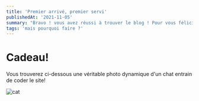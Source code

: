 ```yaml
---
title: 'Premier arrivé, premier servi'
publishedAt: '2021-11-05'
summary: "Bravo ! vous avez réussi à trouver le blog ! Pour vous féliciter, je vous laisse l'opportunité de cliquer sur ce post pour découvrir votre cadeau !"
tags: 'mais pourquoi faire ?'
---
```


# Cadeau!

Vous trouverez ci-dessous une véritable photo dynamique d'un chat entrain de coder le site!

![cat](https://media4.giphy.com/media/lJNoBCvQYp7nq/giphy.gif?cid=ecf05e47yst27eagkemp7hdav8gp38ypibtxspbj1dnct3x9&rid=giphy.gif&ct=g)